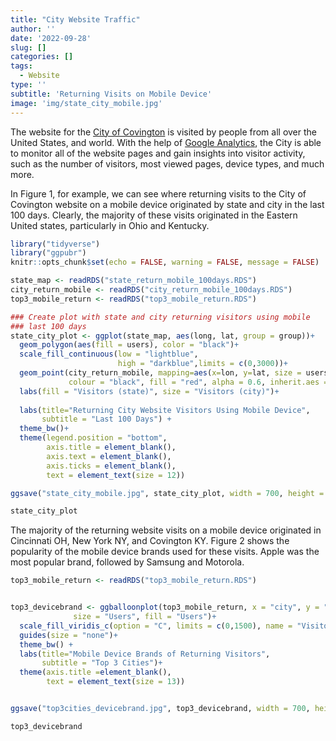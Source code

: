```yaml
---
title: "City Website Traffic"
author: ''
date: '2022-09-28'
slug: []
categories: []
tags: 
  - Website
type: ''
subtitle: 'Returning Visits on Mobile Device'
image: 'img/state_city_mobile.jpg'
---
```


The website for the [City of Covington](https://www.covingtonky.gov/) is visited by people from all over the United States, and world.  With the help of [Google Analytics](https://analytics.withgoogle.com/), the City is able to monitor all of the website pages and gain insights into visitor activity, such as the number of visitors, most viewed pages, device types, and much more.

In Figure 1, for example, we can see where returning visits to the City of Covington website on a mobile device originated by state and city in the last 100 days.  Clearly, the majority of these visits originated in the Eastern United states, particularly in Ohio and Kentucky.


```r
library("tidyverse")
library("ggpubr")
knitr::opts_chunk$set(echo = FALSE, warning = FALSE, message = FALSE)

state_map <- readRDS("state_return_mobile_100days.RDS")
city_return_mobile <- readRDS("city_return_mobile_100days.RDS")
top3_mobile_return <- readRDS("top3_mobile_return.RDS")


```


```r

### Create plot with state and city returning visitors using mobile
### last 100 days
state_city_plot <- ggplot(state_map, aes(long, lat, group = group))+
  geom_polygon(aes(fill = users), color = "black")+
  scale_fill_continuous(low = "lightblue", 
                        high = "darkblue",limits = c(0,3000))+
  geom_point(city_return_mobile, mapping=aes(x=lon, y=lat, size = users),  pch=21,
             colour = "black", fill = "red", alpha = 0.6, inherit.aes = FALSE) +
  labs(fill = "Visitors (state)", size = "Visitors (city)")+
  
  labs(title="Returning City Website Visitors Using Mobile Device",
       subtitle = "Last 100 Days") +
  theme_bw()+
  theme(legend.position = "bottom",
        axis.title = element_blank(),
        axis.text = element_blank(),
        axis.ticks = element_blank(),
        text = element_text(size = 12))

ggsave("state_city_mobile.jpg", state_city_plot, width = 700, height = 500, units = "px", dpi = 120)

state_city_plot

```


The majority of the returning website visits on a mobile device originated in Cincinnati OH, New York NY, and Covington KY.  Figure 2 shows the popularity of the mobile device brands used for these visits.  Apple was the most popular brand, followed by Samsung and Motorola. 


```r

top3_mobile_return <- readRDS("top3_mobile_return.RDS")


top3_devicebrand <- ggballoonplot(top3_mobile_return, x = "city", y = "mobileDeviceBranding",
              size = "Users", fill = "Users")+
  scale_fill_viridis_c(option = "C", limits = c(0,1500), name = "Visitors")+
  guides(size = "none")+
  theme_bw() +
  labs(title="Mobile Device Brands of Returning Visitors",
       subtitle = "Top 3 Cities")+
  theme(axis.title =element_blank(),
        text = element_text(size = 13))


ggsave("top3cities_devicebrand.jpg", top3_devicebrand, width = 700, height = 500, units = "px", dpi = 120)

top3_devicebrand

```






